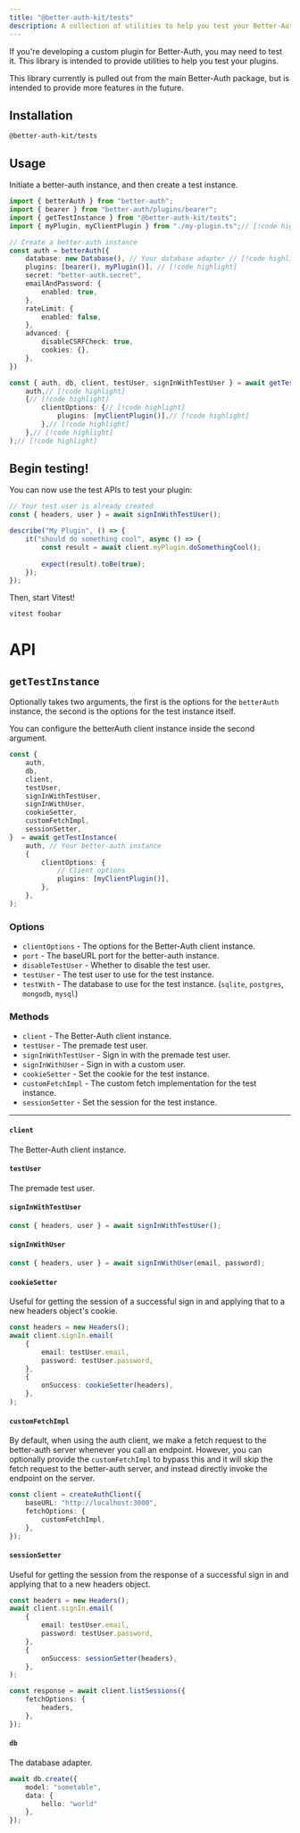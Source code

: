 ```yaml
---
title: "@better-auth-kit/tests"
description: A collection of utilities to help you test your Better-Auth plugins.
---
```


<StatsBadge npmPackage="@better-auth-kit/tests" />
<GithubButton url="https://github.com/ping-maxwell/better-auth-kit/tree/main/packages/libraries/tests" />
<NpmButton url="https://www.npmjs.com/package/@better-auth-kit/tests" />

If you're developing a custom plugin for Better-Auth, you may need to test it. This library is intended to provide utilities to help you test your plugins.

<Callout type="info">
This library currently is pulled out from the main Better-Auth package, but is intended to provide more features in the future.
</Callout>


<Steps>
<Step>

## Installation

```package-install
@better-auth-kit/tests
```

</Step>
<Step>

## Usage

Initiate a better-auth instance, and then create a test instance.

```ts title="my-plugin.test.ts"
import { betterAuth } from "better-auth";
import { bearer } from "better-auth/plugins/bearer";
import { getTestInstance } from "@better-auth-kit/tests";
import { myPlugin, myClientPlugin } from "./my-plugin.ts";// [!code highlight]

// Create a better-auth instance
const auth = betterAuth({
	database: new Database(), // Your database adapter // [!code highlight]
	plugins: [bearer(), myPlugin()], // [!code highlight]
	secret: "better-auth.secret",
	emailAndPassword: {
		enabled: true,
	},
	rateLimit: {
		enabled: false,
	},
	advanced: {
		disableCSRFCheck: true,
		cookies: {},
	},
})

const { auth, db, client, testUser, signInWithTestUser } = await getTestInstance(// [!code highlight]
	auth,// [!code highlight]
	{// [!code highlight]
		clientOptions: {// [!code highlight]
			plugins: [myClientPlugin()],// [!code highlight]
		},// [!code highlight]
	},// [!code highlight]
);// [!code highlight]
```
</Step>
<Step>

## Begin testing!

You can now use the test APIs to test your plugin:

```ts title="my-plugin.test.ts"
// Your test user is already created
const { headers, user } = await signInWithTestUser();

describe("My Plugin", () => {
	it("should do something cool", async () => {
		const result = await client.myPlugin.doSomethingCool();
        
		expect(result).toBe(true);
	});
});
```

Then, start Vitest!

```bash
vitest foobar
```

</Step>

</Steps>

<div className="h-10" />

# API

## `getTestInstance`

Optionally takes two arguments, the first is the options for the `betterAuth` instance, the second is the options for the test instance itself.

You can configure the betterAuth client instance inside the second argument.

```ts
const {
	auth,
	db,
	client,
	testUser,
	signInWithTestUser,
	signInWithUser,
	cookieSetter,
	customFetchImpl,
	sessionSetter,
}  = await getTestInstance(
	auth, // Your better-auth instance
	{
		clientOptions: {
            // Client options
			plugins: [myClientPlugin()],
		},
	},
);
```

### Options

- `clientOptions` - The options for the Better-Auth client instance.
- `port` - The baseURL port for the better-auth instance.
- `disableTestUser` - Whether to disable the test user.
- `testUser` - The test user to use for the test instance.
- `testWith` - The database to use for the test instance. (`sqlite`, `postgres`, `mongodb`, `mysql`)

### Methods

- `client` - The Better-Auth client instance.
- `testUser` - The premade test user.
- `signInWithTestUser` - Sign in with the premade test user.
- `signInWithUser` - Sign in with a custom user.
- `cookieSetter` - Set the cookie for the test instance.
- `customFetchImpl` - The custom fetch implementation for the test instance.
- `sessionSetter` - Set the session for the test instance.

---

#### `client`

The Better-Auth client instance.

#### `testUser`

The premade test user.

#### `signInWithTestUser`

```ts
const { headers, user } = await signInWithTestUser();
```

#### `signInWithUser`

```ts
const { headers, user } = await signInWithUser(email, password);
```

#### `cookieSetter`

Useful for getting the session of a successful sign in and applying that to a new headers object's cookie.

```ts
const headers = new Headers();
await client.signIn.email(
    {
        email: testUser.email,
        password: testUser.password,
    },
    {
        onSuccess: cookieSetter(headers),
    },
);
```

#### `customFetchImpl`

By default, when using the auth client, we make a fetch request to the better-auth server whenever you call an endpoint.
However, you can optionally provide the `customFetchImpl` to bypass this and it will skip the fetch request to the better-auth server, and instead directly invoke the endpoint on the server.

```ts
const client = createAuthClient({
	baseURL: "http://localhost:3000",
	fetchOptions: {
		customFetchImpl,
	},
});
```

#### `sessionSetter`

Useful for getting the session from the response of a successful sign in and applying that to a new headers object.

```ts
const headers = new Headers();
await client.signIn.email(
    {
        email: testUser.email,
        password: testUser.password,
    },
    {
        onSuccess: sessionSetter(headers),
    },
);

const response = await client.listSessions({
    fetchOptions: {
        headers,
    },
});
```

#### `db`

The database adapter.

```ts title="example"
await db.create({
	model: "sometable",
	data: {
		hello: "world"
	},
});
```


